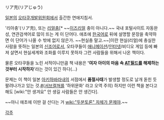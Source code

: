 リア充(リアじゅう)

[[일본]]의 [[오타쿠]]개발위원회에서 출간한 연애지침서.

'리아충'(リア充), 또는 [[리얼충]][* ~~[[이즈리얼]] 충이 아니다.~~ 국내 포털사이트 자동완성, 연관검색어로 많이 뜨는 게 이 단어다. 애초에 [[한국어]]로 뒤에 설명할 문장을 축약하면 이 단어가 나올 수 밖에 없지 않은가. ~~현실충 말고.~~]이란 현실(리얼)에 충실한 사람을 뜻하는 일본의 [[신조어]]로서, 오타쿠들이 [[애니메이션]]/[[인터넷]]/비디오 게임 등에 빠져 살면서 현실세계와 조화를 이루지 못하자 그런 사람들을 위해서 나온 책이다.

물론 오타쿠들을 노린 서적이니만큼 책 내용은 ''''여자 아이의 마음 속 [[AT필드]]를 해제하는 것부터 시작하자''''라는 것이 있긴 하다(…)

문제는 이 책이 일본 [[아키하바라]]내의 서점에서 '''품절사태'''가 발생할 정도로 날개 돋힌 듯 팔려나가고 있는 것.[http://news.kukinews.com/article/view.asp?page=1&gCode=all&arcid=0921248551&code=41191111&cp=nv1 #]([[서브컬쳐]]를 '하위문화' 라고 오역 주의) 하지만 이런 책을 본다고 해도 [wiki:"안 생겨요" 안 생길 사람들은 안 생긴다].

~~아니 애초에 이딴 걸 산다는 거 [[wiki:"두분토론" 자체가 문제야]].~~



[[각주]]
